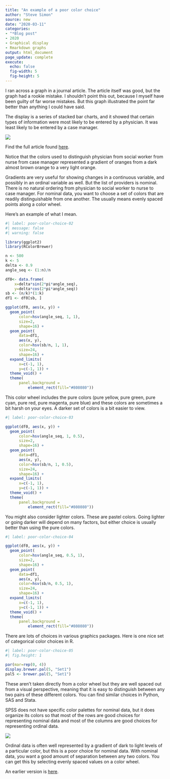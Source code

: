 ```yaml
---
title: "An example of a poor color choice"
author: "Steve Simon"
source: new
date: "2020-03-11"
categories:
- "*Blog post"
- 2020
- Graphical display
- Rmarkdown graphs
output: html_document
page_update: complete
execute:
  echo: false
  fig-width: 5
  fig-height: 5
---
```


I ran across a graph in a journal article. The article itself was good, but the graph had a rookie mistake. I shouldn't point this out, because I myself have been guilty of far worse mistakes. But this graph illustrated the point far better than anything I could have said.

<!---More--->

The display is a series of stacked bar charts, and it showed that certain types of information were most likely to be entered by a physician. It was least likely to be entered by a case manager.

![](http://www.pmean.com/new-images/20/poor-color-choice-01.png)

Find the full article found [here](https://medinform.jmir.org/2019/3/e13802/). 

Notice that the colors used to distinguish physician from social worker from nurse from case manager represented a gradient of oranges from a dark almost brown orange to a very light orange.

Gradients are very useful for showing changes in a continuous variable, and possibly in an ordinal variable as well. But the list of providers is nominal. There is no natural ordering from physician to social worker to nurse to case manager. For nominal data, you want to choose a set of colors that are readily distinguishable from one another. The usually means evenly spaced points along a color wheel.

Here's an example of what I mean.

```r
#| label: poor-color-choice-02
#| message: false
#| warning: false

library(ggplot2)
library(RColorBrewer)

n <- 500
k <- 5
delta <- 0.9
angle_seq <- (1:n)/n

df0<- data.frame(
    x=delta*sin(2*pi*angle_seq),
    y=delta*cos(2*pi*angle_seq))
sb <- (n/k)*(1:k)
df1 <- df0[sb, ]

ggplot(df0, aes(x, y)) +
  geom_point(
      color=hsv(angle_seq, 1, 1), 
      size=2, 
      shape=16) +
  geom_point(
      data=df1, 
      aes(x, y), 
      color=hsv(sb/n, 1, 1), 
      size=24, 
      shape=16) +
  expand_limits(
      x=c(-1, 1), 
      y=c(-1, 1)) +
  theme_void() +
  theme(
      panel.background =
          element_rect(fill="#808080"))
```

This color wheel includes the pure colors (pure yellow, pure green, pure cyan, pure red, pure magenta, pure blue) and these colors are sometimes a bit harsh on your eyes. A darker set of colors is a bit easier to view.

```r
#| label: poor-color-choice-03

ggplot(df0, aes(x, y)) +
  geom_point(
      color=hsv(angle_seq, 1, 0.5), 
      size=2, 
      shape=16) +
  geom_point(
      data=df1, 
      aes(x, y), 
      color=hsv(sb/n, 1, 0.5), 
      size=24, 
      shape=16) +
  expand_limits(
      x=c(-1, 1), 
      y=c(-1, 1)) +
  theme_void() +
  theme(
      panel.background = 
          element_rect(fill="#808080"))
```

You might also consider lighter colors. These are pastel colors. Going lighter or going darker will depend on many factors, but either choice is usually better than using the pure colors.

```r
#| label: poor-color-choice-04

ggplot(df0, aes(x, y)) +
  geom_point(
      color=hsv(angle_seq, 0.5, 1), 
      size=2, 
      shape=16) +
  geom_point(
      data=df1, 
      aes(x, y), 
      color=hsv(sb/n, 0.5, 1), 
      size=24, 
      shape=16) +
  expand_limits(
      x=c(-1, 1), 
      y=c(-1, 1)) +
  theme_void() +
  theme(
      panel.background =
          element_rect(fill="#808080"))
```

There are lots of choices in various graphics packages. Here is one nice set of categorical color choices in R.

```r
#| label: poor-color-choice-05
#| fig.height: 1

par(mar=rep(0, 4))
display.brewer.pal(5, "Set1")
pal5 <- brewer.pal(5, "Set1")
```

These aren't taken directly from a color wheel but they are well spaced out from a visual perspective, meaning that it is easy to distinguish between any two pairs of these different colors. You can find similar choices in Python, SAS and Stata. 

SPSS does not have specific color palettes for nominal data, but it does organize its colors so that most of the rows are good choices for representing nominal data and most of the columns are good choices for representing ordinal data.

![](http://www.pmean.com/new-images/20/poor-color-choice-02.png)

Ordinal data is often well represented by a gradient of dark to light levels of a particular color, but this is a poor choice for nominal data. With nominal data, you want a good amount of separation between any two colors. You can get this by selecting evenly spaced values on a color wheel.

An earlier version is [here][sim2].
 
[sim2]: http://new.pmean.com/poor-color-choice/
 
